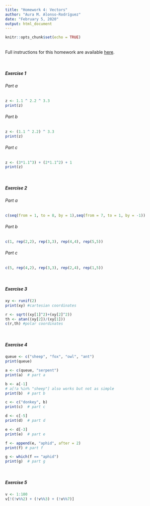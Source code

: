 ```yaml
---
title: "Homework 4: Vectors"
author: "Aura M. Alonso-Rodríguez"
date: "February 5, 2020"
output: html_document
---
```


```r
knitr::opts_chunk$set(echo = TRUE)
```



<br />
Full instructions for this homework are available [here](https://gotellilab.github.io/Bio381/Homeworks/Homework04_S2020.html). 

<br />

##### Exercise 1  

###### Part a  
```r
z <- 1.1 ^ 2.2 ^ 3.3
print(z)
```

###### Part b  
```r
z <- (1.1 ^ 2.2) ^ 3.3
print(z)
```

###### Part c  
```r
z <- (3*1.1^3) + (2*1.1^2) + 1
print(z)
```

<br />

##### Exercise 2  

###### Part a  
```r
c(seq(from = 1, to = 8, by = 1),seq(from = 7, to = 1, by = -1))
```

###### Part b  
```r
c(1, rep(2,2), rep(3,3), rep(4,4), rep(5,5))

```

###### Part c  
```r
c(5, rep(4,2), rep(3,3), rep(2,4), rep(1,5))

```


<br />

##### Exercise 3  

```r
xy <- runif(2) 
print(xy) #cartesian coordinates

r <- sqrt((xy[1]^2)+(xy[2]^2))
th <- atan((xy[2])/(xy[1]))
c(r,th) #polar coordinates
```

<br />

##### Exercise 4  

```r
queue <- c("sheep", "fox", "owl", "ant")
print(queue)

a <- c(queue, "serpent") 
print(a)  # part a

b <- a[-1]
# a[!a %in% "sheep"] also works but not as simple
print(b)  # part b

c <- c("donkey", b)
print(c)  # part c

d <- c[-5]
print(d)  # part d

e <- d[-3]
print(e)  # part e

f <- append(e, "aphid", after = 2)
print(f) # part f

g <- which(f == "aphid")
print(g)  # part g

```

<br />

##### Exercise 5  

```r
v <- 1:100
v[!(!v%%2) + (!v%%3) + (!v%%7)]
```


